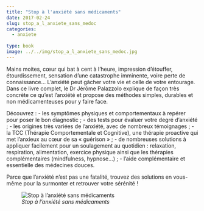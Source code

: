 ```yaml
---
title: "Stop à l'anxiété sans médicaments"
date: 2017-02-24
slug: stop_a_l_anxiete_sans_medoc
categories:
  - anxiete
  
type: book
image: ../../img/stop_a_l_anxiete_sans_medoc.jpg
---
```


Mains moites, cœur qui bat à cent à l’heure, impression d’étouffer, étourdissement, sensation d’une catastrophe imminente, voire perte de connaissance...
L’anxiété peut gâcher votre vie et celle de votre entourage.
Dans ce livre complet, le Dr Jérôme Palazzolo explique de façon très concrète ce qu’est l’anxiété et propose des méthodes simples, durables et non médicamenteuses pour y faire face.

Découvrez :
- les symptômes physiques et comportementaux à repérer pour poser le bon diagnostic ;
- des tests pour évaluer votre degré d’anxiété ;
- les origines très variées de l’anxiété, avec de nombreux témoignages ;
- la TCC (Thérapie Comportementale et Cognitive), une thérapie proactive qui met l’anxieux au cœur de sa « guérison » ;
- de nombreuses solutions à appliquer facilement pour un soulagement au quotidien : relaxation, respiration, alimentation, exercice physique ainsi que les thérapies complémentaires (mindfulness, hypnose...) ;
- l’aide complémentaire et essentielle des médecines douces.

Parce que l'anxiété n'est pas une fatalité, trouvez des solutions en vous-même pour la surmonter et retrouver votre sérénité !
<br>

![_Stop à l'anxiété sans médicaments_](../../img/stop_a_l_anxiete_sans_medoc.jpg)
